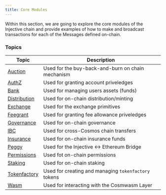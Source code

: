 ```yaml
---
title: Core Modules
---
```


Within this section, we are going to explore the core modules of the Injective chain and provide examples of how to make and broadcast transactions for each of the Messages defined on-chain.

### Topics

| Topic                            | Description                                          |
| -------------------------------- | ---------------------------------------------------- |
| [Auction](auction.md)            | Used for the buy-back-and-burn on chain mechanism    |
| [AuthZ](authz.md)                | Used for granting account priveledges                |
| [Bank](bank.md)                  | Used for managing users assets (funds)               |
| [Distribution](distribution.md)  | Used for on-chain distribution/minting               |
| [Exchange](exchange.md)          | Used for the exchange primitives                     |
| [Feegrant](feegrant.md)          | Used for granting fee allowance priveledges          |
| [Governance](governance.md)      | Used for on-chain governance                         |
| [IBC](ibc.md)                    | Used for cross-Cosmos chain transfers                |
| [Insurance](insurance.md)        | Used for on-chain insurance funds                    |
| [Peggy](peggy.md)                | Used for the Injective ↔ Ethereum Bridge            |
| [Permissions](permissions.md)    | Used fot on-chain permissions
| [Staking](staking.md)            | Used for on-chain staking                            |
| [Tokenfactory](token-factory.md) | Used for creating and managing `tokenfactory` tokens |
| [Wasm](wasm.md)                  | Used for interacting with the Cosmwasm Layer         |
